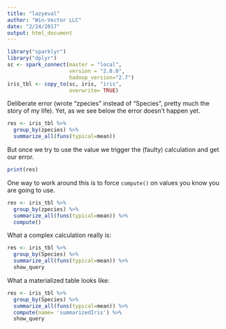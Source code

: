 ```yaml
---
title: "lazyeval"
author: "Win-Vector LLC"
date: "2/24/2017"
output: html_document
---
```



```r
library("sparklyr")
library("dplyr")
sc <- spark_connect(master = "local", 
                    version = "2.0.0",
                    hadoop_version="2.7")
iris_tbl <- copy_to(sc, iris, "iris", 
                    overwrite= TRUE)
```

Deliberate error (wrote "zpecies" instead of "Species", pretty much the story of my life). Yet, as we see below the error doesn't happen yet.

```r
res <- iris_tbl %>%
  group_by(zpecies) %>%
  summarize_all(funs(typical=mean))
```

But once we try to use the value we trigger the (faulty) calculation and get our error.

```r
print(res)
```

One way to work around this is to force <code>compute()</code> on values you know you are going to use.

```r
res <- iris_tbl %>%
  group_by(zpecies) %>%
  summarize_all(funs(typical=mean)) %>%
  compute()
```

What a complex calculation really is:

```r
res <- iris_tbl %>%
  group_by(Species) %>%
  summarize_all(funs(typical=mean)) %>% 
  show_query
```

What a materialized table looks like:

```r
res <- iris_tbl %>%
  group_by(Species) %>%
  summarize_all(funs(typical=mean)) %>%
  compute(name= 'summarizedIris') %>%
  show_query
```


